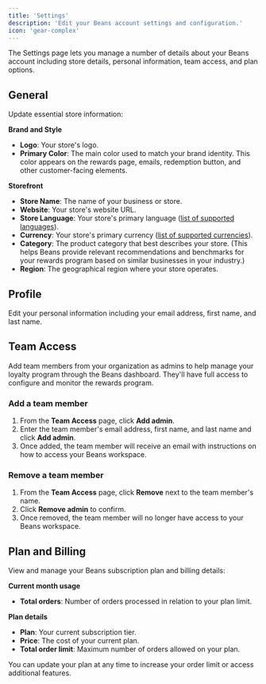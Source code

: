 ```yaml
---
title: 'Settings'
description: 'Edit your Beans account settings and configuration.'
icon: 'gear-complex'
---
```


The Settings page lets you manage a number of details about your Beans account including store details, personal information, team access, and plan options.

## General

Update essential store information:

**Brand and Style**

- **Logo**: Your store's logo.
- **Primary Color**: The main color used to match your brand identity. This color appears on the rewards page, emails, redemption button, and other customer-facing elements.

**Storefront**

- **Store Name**: The name of your business or store.
- **Website**: Your store's website URL.
- **Store Language**: Your store's primary language ([list of supported languages](https://www.trybeans.com/i18n)).
- **Currency**: Your store's primary currency ([list of supported currencies](https://www.trybeans.com/i18n)).
- **Category**: The product category that best describes your store. (This helps Beans provide relevant recommendations and benchmarks for your rewards program based on similar businesses in your industry.)
- **Region**: The geographical region where your store operates.

## Profile

Edit your personal information including your email address, first name, and last name.

## Team Access

Add team members from your organization as admins to help manage your loyalty program through the Beans dashboard. They'll have full access to configure and monitor the rewards program.

### Add a team member

1. From the **Team Access** page, click **Add admin**.
2. Enter the team member's email address, first name, and last name and click **Add admin**.
3. Once added, the team member will receive an email with instructions on how to access your Beans workspace.

### Remove a team member

1. From the **Team Access** page, click **Remove** next to the team member's name.
2. Click **Remove admin** to confirm.
3. Once removed, the team member will no longer have access to your Beans workspace.   

## Plan and Billing

View and manage your Beans subscription plan and billing details:

**Current month usage**

- **Total orders**: Number of orders processed in relation to your plan limit.

**Plan details**

- **Plan**: Your current subscription tier.
- **Price**: The cost of your current plan.
- **Total order limit**: Maximum number of orders allowed on your plan.

You can update your plan at any time to increase your order limit or access additional features.